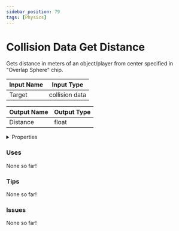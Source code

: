 ```yaml
---
sidebar_position: 79
tags: [Physics]
---
```


# Collision Data Get Distance

Gets distance in meters of an object/player from center specified in "Overlap Sphere" chip.




<EsbSvg />

| Input Name | Input Type |
|-----------|-----------|
| Target | collision data |

| Output Name | Output Type |
|-----------|-----------|
| Distance | float |


<details>
  <summary>Properties</summary>
  <div>
    <div>
    <table>
      <thead>
        <tr>
          <th>Is beta required?</th>
          <th>❌</th>
        </tr>
        <tr>
          <th>Is this chip a trolling risk?</th>
          <th>❌</th>
        </tr>
        <tr>
          <th>Chip UUID</th>
          <th>c3fc963c-6d73-4d88-9c9b-95e9faae219f</th>
        </tr>
      </thead>
    </table>
    </div>
  </div>
</details>

### Uses

None so far!

### Tips

None so far!

### Issues

None so far!